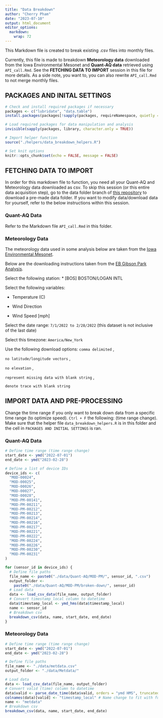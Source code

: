 ```yaml
---
title: "Data Breakdown"
author: "Cherry Pham"
date: "2023-07-10"
output: html_document
editor_options: 
  markdown: 
    wrap: 72
---
```


This Markdown file is created to break existing .csv files into monthly
files.

Currently, this file is made to breakdown **Meteorology data**
downloaded from the Iowa Environmental Mesonet and **Quant-AQ data**
retrieved using `API_call.Rmd`. See the **FETCHING DATA TO IMPORT**
session in this file for more details. As a side note, you want to, you
can also rewrite `API_call.Rmd` to not merge monthly files.

## PACKAGES AND INITAL SETTINGS

```r
# Check and install required packages if necessary
packages <- c("lubridate", "data.table")
install.packages(packages[!sapply(packages, requireNamespace, quietly = TRUE)])

# Load required packages for data manipulation and analysis
invisible(sapply(packages, library, character.only = TRUE))

# Import helper function
source("./helpers/data_breakdown_helpers.R")

# Set knit options
knitr::opts_chunk$set(echo = FALSE, message = FALSE)
```

## FETCHING DATA TO IMPORT

In order for this markdown file to function, you need all your Quant-AQ
and Meteorology data downloaded as csv. To skip this session
(or this entire data acquisition step), go to the data folder branch of
[this repository](https://github.com/airpartners/ambient-summer23/tree/datafolder)
to download a pre-made data folder. If you want to modify data/download
data for yourself, refer to the below instructions within this session.

### Quant-AQ Data

Refer to the Markdown file `API_call.Rmd` in this folder.

### Meteorology Data

The meteorology data used in some analysis below are taken from the
[Iowa Environmental
Mesonet](https://mesonet.agron.iastate.edu/request/download.phtml?network=MA_ASOS).

Below are the downloading instructions taken from the [EB Gibson Park
Analysis](https://github.com/scott-hersey/EB_AQ_Network/blob/master/Gibson%20Park%20Analysis.Rmd).

Select the following station: \* [BOS] BOSTON/LOGAN INTL

Select the following variables:

-   Temperature (C)

-   Wind Direction

-   Wind Speed [mph]

Select the date range: `7/1/2022 to 2/28/2022` (this dataset is not
inclusive of the last date)

Select this timezone: `America/New_York`

Use the following download options: `comma delimited` ,

`no latitude/longitude vectors` ,

`no elevation` ,

`represent missing data with blank string` ,

`denote trace with blank string`

## IMPORT DATA AND PRE-PROCESSING

Change the time range if you only want to break down data from a
specific time range (to optimize speed). `Ctrl + F` the following: (time
range change). Make sure that the helper file `data_breakdown_helpers.R`
is in this folder and the cell in `PACKAGES AND INITIAL SETTINGS` is
ran.

### Quant-AQ Data

```r
# Define time range (time range change)
start_date <- ymd("2022-07-01")
end_date <- ymd("2023-02-28")

# Define a list of device IDs
device_ids <- c(
  "MOD-00024",
  "MOD-00025",
  "MOD-00026",
  "MOD-00027",
  "MOD-00028",
  "MOD-PM-00141",
  "MOD-PM-00211",
  "MOD-PM-00212",
  "MOD-PM-00213",
  "MOD-PM-00214",
  "MOD-PM-00216",
  "MOD-PM-00217",
  "MOD-PM-00221",
  "MOD-PM-00222",
  "MOD-PM-00224",
  "MOD-PM-00226",
  "MOD-PM-00230",
  "MOD-PM-00231"
)

for (sensor_id in device_ids) {
  # Define file paths
  file_name <- paste0("./data/Quant-AQ/MOD-PM/", sensor_id, ".csv")
  output_folder <-
    paste0("./data/Quant-AQ/MOD-PM/broken-down/", sensor_id)
  # Load data
  data <- load_csv_data(file_name, output_folder)
  # Convert timestamp_local column to datetime
  data$timestamp_local <- ymd_hms(data$timestamp_local)
  name <- sensor_id
  # Breakdown csv
  breakdown_csv(data, name, start_date, end_date)
}
```

### Meteorology Data

```r
# Define time range (time range change)
start_date <- ymd("2022-07-01")
end_date <- ymd("2023-02-28")

# Define file paths
file_name <- "./data/metdata.csv"
output_folder <- "./data/Metdata/"

# Load data
data <- load_csv_data(file_name, output_folder)
# Convert valid (time) column to datetime
data$valid <- parse_date_time(data$valid, orders = "ymd HMS", truncated = 6)
colnames(data)[valid] <- "timestamp_local" # Name change to fit with function
name <- "metdata"
# Breakdown csv
breakdown_csv(data, name, start_date, end_date)
```
